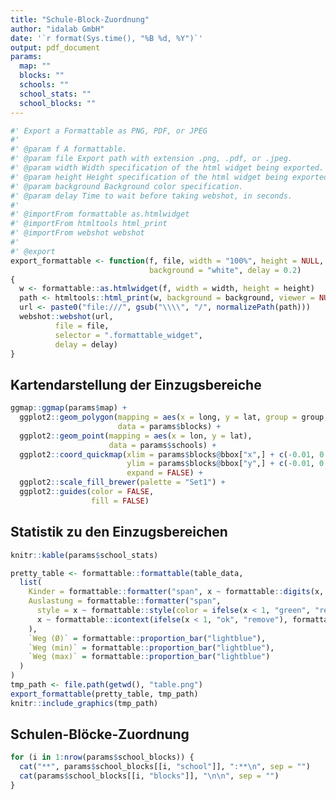 ```yaml
---
title: "Schule-Block-Zuordnung"
author: "idalab GmbH"
date: '`r format(Sys.time(), "%B %d, %Y")`'
output: pdf_document
params:
  map: ""
  blocks: ""
  schools: ""
  school_stats: ""
  school_blocks: "" 
---
```


```r
#' Export a Formattable as PNG, PDF, or JPEG
#'
#' @param f A formattable.
#' @param file Export path with extension .png, .pdf, or .jpeg.
#' @param width Width specification of the html widget being exported.
#' @param height Height specification of the html widget being exported.
#' @param background Background color specification.
#' @param delay Time to wait before taking webshot, in seconds.
#'
#' @importFrom formattable as.htmlwidget
#' @importFrom htmltools html_print
#' @importFrom webshot webshot
#'
#' @export
export_formattable <- function(f, file, width = "100%", height = NULL, 
                               background = "white", delay = 0.2)
{
  w <- formattable::as.htmlwidget(f, width = width, height = height)
  path <- htmltools::html_print(w, background = background, viewer = NULL)
  url <- paste0("file:///", gsub("\\\\", "/", normalizePath(path)))
  webshot::webshot(url,
          file = file,
          selector = ".formattable_widget",
          delay = delay)
}
```

## Kartendarstellung der Einzugsbereiche

```r
ggmap::ggmap(params$map) +
  ggplot2::geom_polygon(mapping = aes(x = long, y = lat, group = group, fill = 'school'),
                        data = params$blocks) +
  ggplot2::geom_point(mapping = aes(x = lon, y = lat),
                      data = params$schools) +
  ggplot2::coord_quickmap(xlim = params$blocks@bbox["x",] + c(-0.01, 0.01),
                          ylim = params$blocks@bbox["y",] + c(-0.01, 0.01),
                          expand = FALSE) +
  ggplot2::scale_fill_brewer(palette = "Set1") +
  ggplot2::guides(color = FALSE,
                  fill = FALSE)
```

## Statistik zu den Einzugsbereichen

```r
knitr::kable(params$school_stats)
```

```r
pretty_table <- formattable::formattable(table_data,
  list(
    Kinder = formattable::formatter("span", x ~ formattable::digits(x, 2)),
    Auslastung = formattable::formatter("span",
      style = x ~ formattable::style(color = ifelse(x < 1, "green", "red")),
      x ~ formattable::icontext(ifelse(x < 1, "ok", "remove"), formattable::percent(x))
    ),
    `Weg (Ø)` = formattable::proportion_bar("lightblue"),
    `Weg (min)` = formattable::proportion_bar("lightblue"),
    `Weg (max)` = formattable::proportion_bar("lightblue")
  )
)
tmp_path <- file.path(getwd(), "table.png")
export_formattable(pretty_table, tmp_path)
knitr::include_graphics(tmp_path)
```

## Schulen-Blöcke-Zuordnung

```r
for (i in 1:nrow(params$school_blocks)) {
  cat("**", params$school_blocks[[i, "school"]], ":**\n", sep = "")
  cat(params$school_blocks[[i, "blocks"]], "\n\n", sep = "")
}
```
